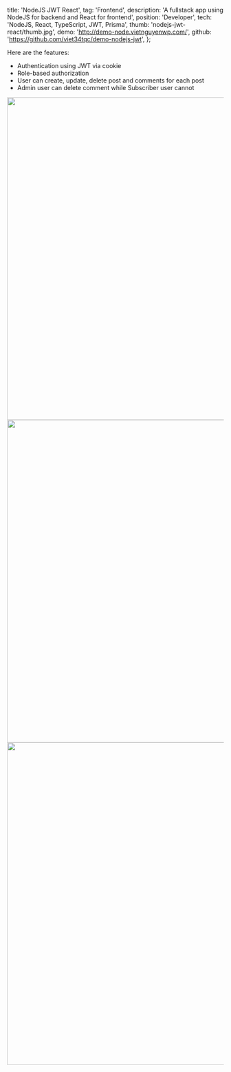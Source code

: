 
  title: 'NodeJS JWT React',
  tag: 'Frontend',
  description:
    'A fullstack app using NodeJS for backend and React for frontend',
  position: 'Developer',
  tech: 'NodeJS, React, TypeScript, JWT, Prisma',
  thumb: 'nodejs-jwt-react/thumb.jpg',
  demo: 'http://demo-node.vietnguyenwp.com/',
  github: 'https://github.com/viet34tqc/demo-nodejs-jwt',
};


Here are the features:

- Authentication using JWT via cookie
- Role-based authorization
- User can create, update, delete post and comments for each post
- Admin user can delete comment while Subscriber user cannot

<img src="https://i.imgur.com/5TjOdpn.png" width="1280" height="750" />

<img src="https://i.imgur.com/oL6XTMq.png" width="1280" height="750" />

<img src="https://i.imgur.com/yoh7Kkm.png" width="1280" height="750" />
